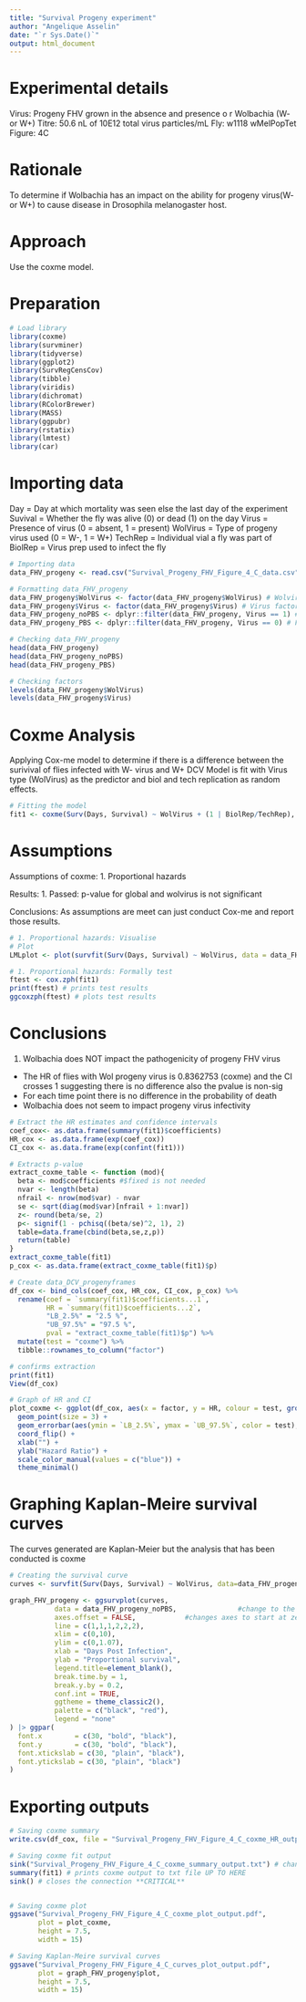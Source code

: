 ```yaml
---
title: "Survival Progeny experiment"
author: "Angelique Asselin"
date: "`r Sys.Date()`"
output: html_document
---
```

# Experimental details
 Virus:     Progeny FHV grown in the absence and presence o r Wolbachia (W- or W+)
 Titre:     50.6 nL of 10E12 total virus particles/mL 
 Fly:       w1118 wMelPopTet
 Figure:    4C

# Rationale 
To determine if Wolbachia has an impact on the ability for progeny virus(W- or W+) to cause disease in Drosophila melanogaster host. 

# Approach 
Use the coxme model. 

# Preparation 
```r
# Load library 
library(coxme)
library(survminer)
library(tidyverse)
library(ggplot2)
library(SurvRegCensCov)
library(tibble)
library(viridis)
library(dichromat)
library(RColorBrewer)
library(MASS)
library(ggpubr)
library(rstatix)
library(lmtest)
library(car)
```

# Importing data
Day         = Day at which mortality was seen else the last day of the experiment
Suvival     = Whether the fly was alive (0) or dead (1) on the day 
Virus       = Presence of virus (0 = absent, 1 = present)
WolVirus    = Type of progeny virus used (0 = W-, 1 = W+)
TechRep     = Individual vial a fly was part of 
BiolRep     = Virus prep used to infect the fly 

```r
# Importing data
data_FHV_progeny <- read.csv("Survival_Progeny_FHV_Figure_4_C_data.csv")

# Formatting data_FHV_progeny
data_FHV_progeny$WolVirus <- factor(data_FHV_progeny$WolVirus) # Wolvirus factor 
data_FHV_progeny$Virus <- factor(data_FHV_progeny$Virus) # Virus factor 
data_FHV_progeny_noPBS <- dplyr::filter(data_FHV_progeny, Virus == 1) # Filters PBS
data_FHV_progeny_PBS <- dplyr::filter(data_FHV_progeny, Virus == 0) # Filters virus 

# Checking data_FHV_progeny 
head(data_FHV_progeny)
head(data_FHV_progeny_noPBS)
head(data_FHV_progeny_PBS)

# Checking factors
levels(data_FHV_progeny$WolVirus)
levels(data_FHV_progeny$Virus)

```

# Coxme Analysis 
Applying Cox-me model to determine if there is a difference between the surivival of flies infected with  W- virus and W+ DCV
Model is fit with Virus type (WolVirus) as the predictor and biol and tech replication as random effects.

```r
# Fitting the model 
fit1 <- coxme(Surv(Days, Survival) ~ WolVirus + (1 | BiolRep/TechRep), data = data_FHV_progeny_noPBS)
```

# Assumptions 
Assumptions of coxme: 
1. Proportional hazards 

Results:
1. Passed: p-value for global and wolvirus is not significant

Conclusions: 
As assumptions are meet can just conduct Cox-me and report those results. 

```r

# 1. Proportional hazards: Visualise
# Plot
LMLplot <- plot(survfit(Surv(Days, Survival) ~ WolVirus, data = data_FHV_progeny_noPBS), fun = "cloglog")

# 1. Proportional hazards: Formally test
ftest <- cox.zph(fit1)
print(ftest) # prints test results
ggcoxzph(ftest) # plots test results
```

# Conclusions 
1. Wolbachia does NOT impact the pathogenicity of progeny FHV virus
* The HR of flies with Wol progeny virus is 0.8362753 (coxme) and the CI crosses 1 suggesting there is no difference also the pvalue is non-sig
* For each time point there is no difference in the probability of death  
* Wolbachia does not seem to impact progeny virus infectivity 

```r
# Extract the HR estimates and confidence intervals
coef_cox<- as.data.frame(summary(fit1)$coefficients)
HR_cox <- as.data.frame(exp(coef_cox))
CI_cox <- as.data.frame(exp(confint(fit1))) 

# Extracts p-value 
extract_coxme_table <- function (mod){
  beta <- mod$coefficients #$fixed is not needed
  nvar <- length(beta)
  nfrail <- nrow(mod$var) - nvar
  se <- sqrt(diag(mod$var)[nfrail + 1:nvar])
  z<- round(beta/se, 2)
  p<- signif(1 - pchisq((beta/se)^2, 1), 2)
  table=data.frame(cbind(beta,se,z,p))
  return(table)
}
extract_coxme_table(fit1)
p_cox <- as.data.frame(extract_coxme_table(fit1)$p)

# Create data_DCV_progenyframes
df_cox <- bind_cols(coef_cox, HR_cox, CI_cox, p_cox) %>% 
  rename(coef = `summary(fit1)$coefficients...1`, 
         HR = `summary(fit1)$coefficients...2`, 
         "LB_2.5%" = "2.5 %",
         "UB_97.5%" = "97.5 %", 
         pval = "extract_coxme_table(fit1)$p") %>% 
  mutate(test = "coxme") %>% 
  tibble::rownames_to_column("factor")

# confirms extraction 
print(fit1)
View(df_cox)
```

```r
# Graph of HR and CI 
plot_coxme <- ggplot(df_cox, aes(x = factor, y = HR, colour = test, group_by(test))) +
  geom_point(size = 3) +
  geom_errorbar(aes(ymin = `LB_2.5%`, ymax = `UB_97.5%`, color = test), width = 0.1) +
  coord_flip() +
  xlab("") +
  ylab("Hazard Ratio") +
  scale_color_manual(values = c("blue")) +
  theme_minimal()
```

# Graphing Kaplan-Meire survival curves 
The curves generated are Kaplan-Meier but the analysis that has been conducted is coxme
```r
# Creating the survival curve 
curves <- survfit(Surv(Days, Survival) ~ WolVirus, data=data_FHV_progeny_noPBS)
```

```r
graph_FHV_progeny <- ggsurvplot(curves,
           data = data_FHV_progeny_noPBS,               #change to the virus under analy
           axes.offset = FALSE,            #changes axes to start at zero
           line = c(1,1,1,2,2,2),
           xlim = c(0,10),
           ylim = c(0,1.07),
           xlab = "Days Post Infection",
           ylab = "Proportional survival",
           legend.title=element_blank(), 
           break.time.by = 1, 
           break.y.by = 0.2,
           conf.int = TRUE,
           ggtheme = theme_classic2(),
           palette = c("black", "red"),
           legend = "none"
) |> ggpar(
  font.x        = c(30, "bold", "black"),          
  font.y        = c(30, "bold", "black"),      
  font.xtickslab = c(30, "plain", "black"),
  font.ytickslab = c(30, "plain", "black")
) 

```


# Exporting outputs 
```r

# Saving coxme summary
write.csv(df_cox, file = "Survival_Progeny_FHV_Figure_4_C_coxme_HR_output.csv", row.names = FALSE)

# Saving coxme fit output 
sink("Survival_Progeny_FHV_Figure_4_C_coxme_summary_output.txt") # change file name
summary(fit1) # prints coxme output to txt file UP TO HERE
sink() # closes the connection **CRITICAL**


# Saving coxme plot 
ggsave("Survival_Progeny_FHV_Figure_4_C_coxme_plot_output.pdf", 
       plot = plot_coxme, 
       height = 7.5, 
       width = 15) 

# Saving Kaplan-Meire survival curves 
ggsave("Survival_Progeny_FHV_Figure_4_C_curves_plot_output.pdf", 
       plot = graph_FHV_progeny$plot, 
       height = 7.5, 
       width = 15)
```
